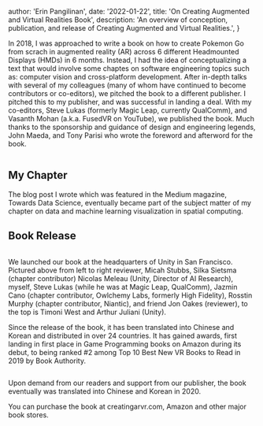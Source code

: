 
  author: 'Erin Pangilinan',
  date: '2022-01-22',
  title: 'On Creating Augmented and Virtual Realities Book',
  description:
    'An overview of conception, publication, and release of Creating Augmented and Virtual Realities.',
}


In 2018, I was approached to write a book on how to create Pokemon Go from scrach in augmented reality (AR) across 6 different Headmounted Displays (HMDs) in 6 months. Instead, I had the idea of conceptualizing a text that would involve some chaptes on software engineering topics such as: computer vision and cross-platform development. After in-depth talks with several of my colleagues (many of whom have continued to become contributors or co-editors), we pitched the book to a different publisher. I pitched this to my publisher, and was successful in landing a deal. With my co-editors, Steve Lukas (formerly Magic Leap, currently QualComm), and Vasanth Mohan (a.k.a. FusedVR on YouTube), we published the book.  Much thanks to the sponsorship and guidance of design and engineering legends, John Maeda, and Tony Parisi who wrote the foreword and afterword for the book.

<Image src={bookCover} alt="" />

## My Chapter

The blog post I wrote which was featured in the Medium magazine, Towards Data Science, eventually became part of the subject matter of my chapter on data and machine learning visualization in spatial computing.

## Book Release

<Image src={bookRelease} alt="" />

We launched our book at the headquarters of Unity in San Francisco. Pictured above from left to right reviewer, Micah Stubbs, Silka Sietsma (chapter contributor) Nicolas Meleau (Unity, Director of AI Research), myself, Steve Lukas (while he was at Magic Leap, QualComm), Jazmin Cano (chapter contributor, Owlchemy Labs, formerly High Fidelity), Rosstin Murphy (chapter contributor, Niantic), and friend Jon Oakes (reviewer), to the top is Timoni West and Arthur Juliani (Unity).

Since the release of the book, it has been translated into Chinese and Korean and distributed in over 24 countries. It has gained awards, first landing in first place in Game Programming books on Amazon during its debut, to being ranked #2 among Top 10 Best New VR Books to Read in 2019 by Book Authority.

<Image src={bookChinese} alt="" />

Upon demand from our readers and support from our publisher, the book eventually was translated into Chinese and Korean in 2020.

You can purchase the book at creatingarvr.com, Amazon and other major book stores. 